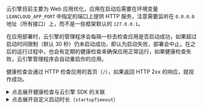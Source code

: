 云引擎目前主要为 Web 应用优化，应用在启动后需要在环境变量 `LEANCLOUD_APP_PORT` 中指定的端口上提供 HTTP 服务，注意需要监听在 `0.0.0.0` 地址（所有接口）上，而不是一些框架默认的 `127.0.0.1`。

在应用部署时，云引擎的管理程序会每隔一秒去检查应用是否启动成功，如果超过启动时间限制（默认 30 秒）仍未启动成功，即认为启动失败，部署会中止。在之后的运行过程中，也会有定期的健康检查来确保应用正常运行，如果健康检查失败，云引擎管理程序会自动重启你的应用。

健康检查会通过 HTTP 检查应用的首页（`/`），如果返回 HTTP 2xx 的响应，就视作成功。

<details>
<summary>点击展开健康检查与云引擎 SDK 的关联</summary>

云引擎还会尝试检查由 SDK 处理的 `/__engine/1/ping`，如果 SDK 接入正确，便不再要求首页（`/`）返回 HTTP 2xx。

如果 **开发者中心 » 你的游戏 » 游戏服务 » 云服务 » 云引擎 » 你的分组 » 设置 » 云函数模式** 设置为「开启」或 `leanengine.yaml` 中 `functionsMode` 设置为 `strict`，云引擎会检查 SDK 是否被正确地接入，否则会视作启动失败。

</details>

<details>
<summary>点击展开自定义启动时长（<code>startupTimeout</code>）</summary>

启动时间限制默认为 30 秒，可设置范围为 15–120 秒，如需延长或缩短，可以在 `leanengine.yaml` 文件中设置：

```yaml title='leanengine.yaml'
startupTimeout: 60
```

</details>
